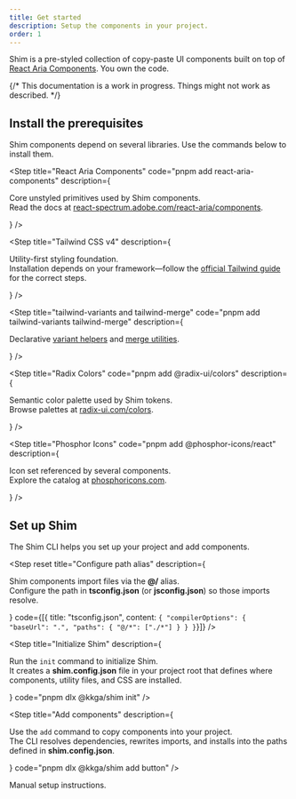 ```yaml
---
title: Get started
description: Setup the components in your project.
order: 1
---
```


Shim is a pre-styled collection of copy-paste UI components built on top of [React Aria Components](https://react-spectrum.adobe.com/react-aria/index.html). You own the code.

{/* <Note title="Warning" intent="warning" size={2}>
  This documentation is a work in progress. Things might not work as described.
</Note> */}

## Install the prerequisites

Shim components depend on several libraries. Use the commands below to install them.

<Step
  title="React Aria Components"
  code="pnpm add react-aria-components" 
  description={
    <p>
      Core unstyled primitives used by Shim components.<br/>
      Read the docs at <a href="https://react-spectrum.adobe.com/react-aria/components.html">react-spectrum.adobe.com/react-aria/components</a>.
    </p>
  }
/>

<Step
  title="Tailwind CSS v4"
  description={
    <p>
      Utility-first styling foundation.<br/>
      Installation depends on your framework—follow the <a href="https://tailwindcss.com/docs">official Tailwind guide</a> for the correct steps.
    </p>
  } 
/>

<Step
  title="tailwind-variants and tailwind-merge"
  code="pnpm add tailwind-variants tailwind-merge"
  description={
    <p>
      Declarative <a href="https://www.tailwind-variants.org/">variant helpers</a> and <a href="https://github.com/dcastil/tailwind-merge">merge utilities</a>.
    </p>
  }
/>

<Step
  title="Radix Colors"
  code="pnpm add @radix-ui/colors"
  description={
    <p>
      Semantic color palette used by Shim tokens.<br/>
      Browse palettes at <a href="https://www.radix-ui.com/colors">radix-ui.com/colors</a>.
    </p>
  }
/>

<Step
  title="Phosphor Icons"
  code="pnpm add @phosphor-icons/react" 
  description={
    <p>
      Icon set referenced by several components.<br/>
      Explore the catalog at <a href="https://phosphoricons.com/">phosphoricons.com</a>.
    </p>
  }
/>


## Set up Shim

The Shim CLI helps you set up your project and add components.

<Step
  reset
  title="Configure path alias"
  description={
    <p>
      Shim components import files via the <strong>@/</strong> alias.<br/>
      Configure the path in <strong>tsconfig.json</strong> (or <strong>jsconfig.json</strong>) so those imports resolve.
    </p>
  }
  code={[{
    title: "tsconfig.json",
    content: `{
    "compilerOptions": {
      "baseUrl": ".",
      "paths": {
        "@/*": ["./*"]
      }
    }
}`}]}
/>

<Step
  title="Initialize Shim"
  description={
    <p>
      Run the <code>init</code> command to initialize Shim.<br/>
      It creates a <strong>shim.config.json</strong> file in your project root that
      defines where components, utility files, and CSS are installed.
    </p>
  }
  code="pnpm dlx @kkga/shim init"
/>

<Step
  title="Add components"
  description={
    <p>
      Use the <code>add</code> command to copy components into your project.<br/>
      The CLI resolves dependencies, rewrites imports, and installs into the paths defined in <strong>shim.config.json</strong>.
    </p>
  }
  code="pnpm dlx @kkga/shim add button"
/>


<Note title="Todo" intent="warning" size={2}>
  Manual setup instructions.
</Note>

